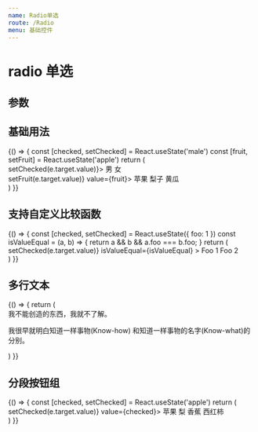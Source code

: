 ---
name: Radio单选
route: /Radio
menu: 基础控件
---


# radio 单选

## 参数
<Props of={Radio} />

## 基础用法
<Playground>
  {() => {
    const [checked, setChecked] = React.useState('male')
    const [fruit, setFruit] = React.useState('apple')
    return (
      <div>
          <div>
              <Radio.Group value={checked} onChange={e => setChecked(e.target.value)}>
                <Radio value="male">男</Radio>
                <Radio value="female">女</Radio>
              </Radio.Group>
          </div>
          <div>
             <Radio.Group onChange={e => setFruit(e.target.value)} value={fruit}>
                <Radio value="apple">苹果</Radio>
                <Radio value="pears">梨子</Radio>
                <Radio value="cucumber" disabled>黄瓜</Radio>
              </Radio.Group>
          </div>
      </div>
      )
  }}
</Playground>

## 支持自定义比较函数
<Playground>
  {() => {
    const [checked, setChecked] = React.useState({ foo: 1 })
    const isValueEqual = (a, b) => {
      return a && b && a.foo === b.foo;
    }
    return (
      <div>
         <Radio.Group 
          value={checked} 
          onChange={e => setChecked(e.target.value)}
          isValueEqual={isValueEqual}
          >
            <Radio value={{ foo: 1 }}>Foo 1</Radio>
            <Radio value={{ foo: 2 }}>Foo 2</Radio>
          </Radio.Group>
      </div>
      )
  }}
</Playground>

## 多行文本
<Playground>
  {() => {
    return (
      <div>
         <Radio.Group 
          value='1'
          >
            <Radio value='1' labelStyle={{display: 'inline-block'}}>
                 我不能创造的东西，我就不了解。
                  <p>我很早就明白知道一样事物(Know-how) 和知道一样事物的名字(Know-what)的分别。</p>
            </Radio>
          </Radio.Group>
      </div>
      )
  }}
</Playground>

## 分段按钮组
<Playground>
  {() => {
    const [checked, setChecked] = React.useState('apple')
    return (
      <div>
         <Radio.Group onChange={e => setChecked(e.target.value)} value={checked}>
            <Radio.Button value="apple" disabled>苹果</Radio.Button>
            <Radio.Button value="pear" disabled>梨</Radio.Button>
            <Radio.Button value="banana">香蕉</Radio.Button>
            <Radio.Button value="tomato">西红柿</Radio.Button>
          </Radio.Group>
      </div>
      )
  }}
</Playground>

